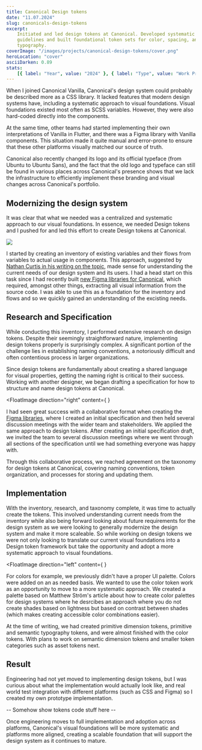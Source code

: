 ```yaml
---
title: Canonical Design tokens
date: "11.07.2024"
slug: canonicals-design-tokens
excerpt:
    Initiated and led design tokens at Canonical. Developed systematic
    guidelines and built foundational token sets for color, spacing, and
    typography.
coverImage: "/images/projects/canonical-design-tokens/cover.png"
heroLocation: "cover"
asciiDarken: 0.89
stats:
    [{ label: "Year", value: "2024" }, { label: "Type", value: "Work Project" }]
---
```


When I joined Canonical Vanilla, Canonical's design system could probably be
described more as a CSS library. It lacked features that modern design systems
have, including a systematic approach to visual foundations. Visual foundations
existed most often as SCSS variables. However, they were also hard-coded
directly into the components.

At the same time, other teams had started implementing their own interpretations
of Vanilla in Flutter, and there was a Figma library with Vanilla components.
This situation made it quite manual and error-prone to ensure that these other
platforms visually matched our source of truth.

Canonical also recently changed its logo and its official typeface (from Ubuntu
to Ubuntu Sans), and the fact that the old logo and typeface can still be found
in various places across Canonical's presence shows that we lack the
infrastructure to efficiently implement these branding and visual changes across
Canonical's portfolio.

## Modernizing the design system

It was clear that what we needed was a centralized and systematic approach to
our visual foundations. In essence, we needed Design tokens and I pushed for and
led this effort to create Design tokens at Canonical.

![](/images/projects/canonical-design-tokens/inventory.png)

I started by creating an inventory of existing variables and their flows from
variables to actual usage in components. This approach, suggested by
[Nathan Curtis in his writing on the topic](https://medium.com/eightshapes-llc/reimagining-a-token-taxonomy-462d35b2b033),
made sense for understanding the current needs of our design system and its
users. I had a head start on this task since I had recently built
[new Figma libraries for Canonical](/projects/canonicals-figma-libraries), which
required, amongst other things, extracting all visual information from the
source code. I was able to use this as a foundation for the inventory and flows
and so we quickly gained an understanding of the excisting needs.

## Research and Specification

While conducting this inventory, I performed extensive research on design
tokens. Despite their seemingly straightforward nature, implementing design
tokens properly is surprisingly complex. A significant portion of the challenge
lies in establishing naming conventions, a notoriously difficult and often
contentious process in larger organizations.

Since design tokens are fundamentally about creating a shared language for
visual properties, getting the naming right is critical to their success.
Working with another designer, we began drafting a specification for how to
structure and name design tokens at Canonical.

<FloatImage
    direction="right"
    content={
        <DocumentSkeleton
            title="Design tokens specification"
            lines={18}
            className="max-w-sm"
        />
    }
>

I had seen great success with a collaborative format when creating the
[Figma libraries](/projects/canonicals-figma-libraries), where I created an
initial specification and then held several discussion meetings with the wider
team and stakeholders. We applied the same approach to design tokens. After
creating an initial specification draft, we invited the team to several
discussion meetings where we went through all sections of the specification
until we had something everyone was happy with.

Through this collaborative process, we reached agreement on the taxonomy for
design tokens at Canonical, covering naming conventions, token organization, and
processes for storing and updating them.

</FloatImage>

## Implementation

With the inventory, research, and taxonomy complete, it was time to actually
create the tokens. This involved understanding current needs from the inventory
while also being forward looking about future requirements for the design system
as we were looking to generally modernize the design system and make it more
scaleable. So while working on design tokens we were not only looking to
translate our current visual foundations into a Design token framework but take
the opportunity and adopt a more systematic approach to visual foundations.

<FloatImage
    direction="left"
    content={
        <ColorPaletteMockup className="w-lg" />
    }
>

For colors for example, we previously didn't have a proper UI palette. Colors
were added on an as needed basis. We wanted to use the color token work as an
opportunity to move to a more systematic approach. We created a palette based on
Matthew Ström's article about how to create color palettes for design systems
where he desrcibes an approach where you do not create shades based on lightness
but based on contrast between shades (which makes creating accessible color
combinations easier).

</FloatImage>

At the time of writing, we had created primitive dimension tokens, primitive and
semantic typography tokens, and were almost finished with the color tokens. With
plans to work on semantic dimension tokens and smaller token categories such as
asset tokens next.

## Result

Engineering had not yet moved to implementing design tokens, but I was curious
about what the implementation would actually look like, and real world test
integration with different platforms (such as CSS and Figma) so I created my own
prototype implementation.

-- Somehow show tokens code stuff here --

Once engineering moves to full implementation and adoption across platforms,
Canonical's visual foundations will be more systematic and platforms more
aligned, creating a scalable foundation that will support the design system as
it continues to mature.
